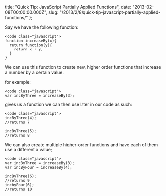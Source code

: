   title:
    "Quick Tip: JavaScript Partially Applied Functions",
  date: "2013-02-08T00:00:00.000Z",
  slug:
    "/2013/2/8/quick-tip-javascript-partially-applied-functions/"
};

Say we have the following function:

```
<code class="javascript">
function increaseBy(x){
  return function(y){
    return x + y;
  }
}
```

We can use this function to create new, higher order
functions that increase a number by a certain value.

for example:

```
<code class="javascript">
var incByThree = increaseBy(3);
```

gives us a function we can then use later in our code as
such:

```
<code class="javascript">
incByThree(4);
//returns 7

incByThree(5);
//returns 8
```

We can also create multiple higher-order functions and have
each of them use a different x value;

```
<code class="javascript">
var incByThree = increaseBy(3);
var incByFour = increaseBy(4);

incByThree(6);
//returns 9
incbyFour(6);
//returns 10
```
